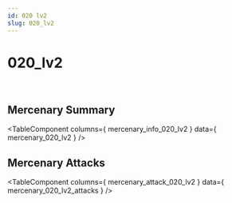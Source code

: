 ```yaml
---
id: 020 lv2
slug: 020_lv2
---
```



# 020_lv2

<div style = {{ display: "flex" }}>
    <Image img={require('@site/static/img/mercenaries/illust/thum_char_view_n_020.jpg')}/>
    <Image img={require('@site/static/img/mercenaries/illust/thum_char_view_o_020.jpg')}/>
</div>

## Mercenary Summary

<TableComponent
  columns={ mercenary_info_020_lv2 }
  data={ mercenary_020_lv2 }
/>

## Mercenary Attacks

<TableComponent
  columns={ mercenary_attack_020_lv2 }
  data={ mercenary_020_lv2_attacks }
/>